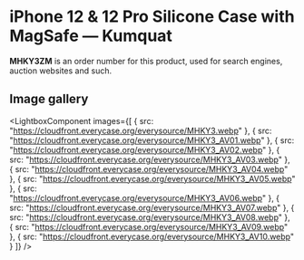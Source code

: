 
# iPhone 12 & 12 Pro Silicone Case with MagSafe — Kumquat

<Callout type='info' emoji='👉🏻'>**MHKY3ZM** is an order number for this product, used for search engines, auction websites and such.</Callout>

## Image gallery

<LightboxComponent
    images={[
      {
        src: "https://cloudfront.everycase.org/everysource/MHKY3.webp"
      },
      {
        src: "https://cloudfront.everycase.org/everysource/MHKY3_AV01.webp"
      },
      {
        src: "https://cloudfront.everycase.org/everysource/MHKY3_AV02.webp"
      },
      {
        src: "https://cloudfront.everycase.org/everysource/MHKY3_AV03.webp"
      },
      {
        src: "https://cloudfront.everycase.org/everysource/MHKY3_AV04.webp"
      },
      {
        src: "https://cloudfront.everycase.org/everysource/MHKY3_AV05.webp"
      },
      {
        src: "https://cloudfront.everycase.org/everysource/MHKY3_AV06.webp"
      },
      {
        src: "https://cloudfront.everycase.org/everysource/MHKY3_AV07.webp"
      },
      {
        src: "https://cloudfront.everycase.org/everysource/MHKY3_AV08.webp"
      },
      {
        src: "https://cloudfront.everycase.org/everysource/MHKY3_AV09.webp"
      },
      {
        src: "https://cloudfront.everycase.org/everysource/MHKY3_AV10.webp"
      }
    ]}
  />
